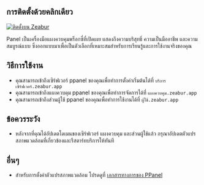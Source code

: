 ## การติดตั้งด้วยคลิกเดียว

[![ติดตั้งบน Zeabur](https://zeabur.com/deployed-on-zeabur-dark.svg)](https://zeabur.com?referralCode=PPanelGroup&utm_source=PPanelGroup&utm_campaign=oss)

Panel เป็นเครื่องมือแผงควบคุมพร็อกซี่ที่เปิดเผย แสดงถึงความบริสุทธิ์ ความเป็นมืออาชีพ และความสมบูรณ์แบบ ซึ่งออกแบบมาเพื่อเป็นตัวเลือกที่เหมาะสมสำหรับการเรียนรู้และการใช้งานจริงของคุณ

## วิธีการใช้งาน

- คุณสามารถเข้าถึงเซิร์ฟเวอร์ ppanel ของคุณเพื่อทำการตั้งค่าเริ่มต้นได้ที่ `บริการเซิร์ฟเวอร์.zeabur.app`
- คุณสามารถเข้าถึงแผงควบคุม ppanel ของคุณเพื่อทำการจัดการได้ที่ `แผงควบคุม.zeabur.app`
- คุณสามารถเข้าถึงส่วนผู้ใช้ ppanel ของคุณเพื่อทำการใช้งานได้ที่ `ผู้ใช้.zeabur.app`

## ข้อควรระวัง

- หลังจากที่คุณได้อัปเดตโดเมนของเซิร์ฟเวอร์ แผงควบคุม และส่วนผู้ใช้แล้ว กรุณาอัปเดตตัวแปรสภาพแวดล้อมที่เกี่ยวข้องและรีสตาร์ทบริการให้ทันที

## อื่นๆ

- สำหรับการตั้งค่าตัวแปรสภาพแวดล้อม โปรดดูที่ [เอกสารทางการของ PPanel](https://ppanel.dev/)


<Giscus />

